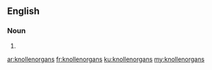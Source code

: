 ==English==

===Noun===
{{head|en|noun plural form}}

# {{plural of|knollenorgan|lang=en}}

[[ar:knollenorgans]]
[[fr:knollenorgans]]
[[ku:knollenorgans]]
[[my:knollenorgans]]
